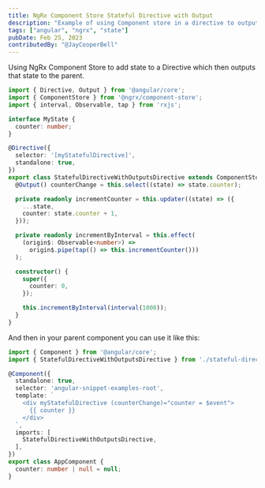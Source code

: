 ```yaml
---
title: NgRx Component Store Stateful Directive with Output
description: "Example of using Component store in a directive to output state changes"
tags: ["angular", "ngrx", "state"]
pubDate: Feb 25, 2023
contributedBy: "@JayCooperBell"
---
```


Using NgRx Component Store to add state to a Directive which then outputs that state to the parent.

```typescript
import { Directive, Output } from '@angular/core';
import { ComponentStore } from '@ngrx/component-store';
import { interval, Observable, tap } from 'rxjs';

interface MyState {
  counter: number;
}

@Directive({
  selector: '[myStatefulDirective]',
  standalone: true,
})
export class StatefulDirectiveWithOutputsDirective extends ComponentStore<MyState> {
  @Output() counterChange = this.select((state) => state.counter);

  private readonly incrementCounter = this.updater((state) => ({
    ...state,
    counter: state.counter + 1,
  }));

  private readonly incrementByInterval = this.effect(
    (origin$: Observable<number>) =>
      origin$.pipe(tap(() => this.incrementCounter()))
  );

  constructor() {
    super({
      counter: 0,
    });

    this.incrementByInterval(interval(1000));
  }
}
```

And then in your parent component you can use it like this:

```typescript
import { Component } from '@angular/core';
import { StatefulDirectiveWithOutputsDirective } from './stateful-directive-with-outputs.directive';

@Component({
  standalone: true,
  selector: 'angular-snippet-examples-root',
  template: `
    <div myStatefulDirective (counterChange)="counter = $event">
      {{ counter }}
    </div>
  `,
  imports: [
    StatefulDirectiveWithOutputsDirective,
  ],
})
export class AppComponent {
  counter: number | null = null;
}
```
